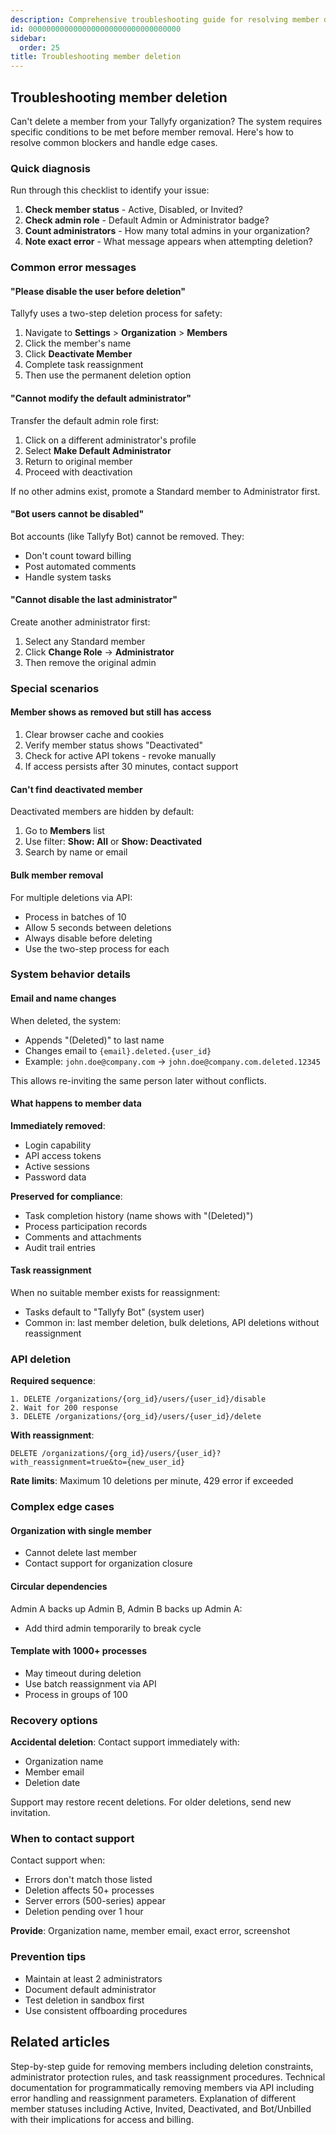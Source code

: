 ```yaml
---
description: Comprehensive troubleshooting guide for resolving member deletion issues in Tallyfy, including solutions for administrator constraints, two-step deletion requirements, and edge cases that prevent successful member removal.
id: 0000000000000000000000000000000000
sidebar:
  order: 25
title: Troubleshooting member deletion
---
```



## Troubleshooting member deletion

Can't delete a member from your Tallyfy organization? The system requires specific conditions to be met before member removal. Here's how to resolve common blockers and handle edge cases.

### Quick diagnosis

Run through this checklist to identify your issue:

1. **Check member status** - Active, Disabled, or Invited?
2. **Check admin role** - Default Admin or Administrator badge?
3. **Count administrators** - How many total admins in your organization?
4. **Note exact error** - What message appears when attempting deletion?

### Common error messages

#### "Please disable the user before deletion"

Tallyfy uses a two-step deletion process for safety:
1. Navigate to **Settings** > **Organization** > **Members**
2. Click the member's name
3. Click **Deactivate Member**
4. Complete task reassignment
5. Then use the permanent deletion option

#### "Cannot modify the default administrator"

Transfer the default admin role first:
1. Click on a different administrator's profile
2. Select **Make Default Administrator**
3. Return to original member
4. Proceed with deactivation

If no other admins exist, promote a Standard member to Administrator first.

#### "Bot users cannot be disabled"

Bot accounts (like Tallyfy Bot) cannot be removed. They:
- Don't count toward billing
- Post automated comments
- Handle system tasks

#### "Cannot disable the last administrator"

Create another administrator first:
1. Select any Standard member
2. Click **Change Role** → **Administrator**
3. Then remove the original admin

### Special scenarios

#### Member shows as removed but still has access

1. Clear browser cache and cookies
2. Verify member status shows "Deactivated"
3. Check for active API tokens - revoke manually
4. If access persists after 30 minutes, contact support

#### Can't find deactivated member

Deactivated members are hidden by default:
1. Go to **Members** list
2. Use filter: **Show: All** or **Show: Deactivated**
3. Search by name or email

#### Bulk member removal

For multiple deletions via API:
- Process in batches of 10
- Allow 5 seconds between deletions
- Always disable before deleting
- Use the two-step process for each

### System behavior details

#### Email and name changes

When deleted, the system:
- Appends "(Deleted)" to last name
- Changes email to `{email}.deleted.{user_id}`
- Example: `john.doe@company.com` → `john.doe@company.com.deleted.12345`

This allows re-inviting the same person later without conflicts.

#### What happens to member data

**Immediately removed**:
- Login capability
- API access tokens
- Active sessions
- Password data

**Preserved for compliance**:
- Task completion history (name shows with "(Deleted)")
- Process participation records
- Comments and attachments
- Audit trail entries

#### Task reassignment

When no suitable member exists for reassignment:
- Tasks default to "Tallyfy Bot" (system user)
- Common in: last member deletion, bulk deletions, API deletions without reassignment

### API deletion

**Required sequence**:
```
1. DELETE /organizations/{org_id}/users/{user_id}/disable
2. Wait for 200 response
3. DELETE /organizations/{org_id}/users/{user_id}/delete
```

**With reassignment**:
```
DELETE /organizations/{org_id}/users/{user_id}?with_reassignment=true&to={new_user_id}
```

**Rate limits**: Maximum 10 deletions per minute, 429 error if exceeded

### Complex edge cases

#### Organization with single member
- Cannot delete last member
- Contact support for organization closure

#### Circular dependencies
Admin A backs up Admin B, Admin B backs up Admin A:
- Add third admin temporarily to break cycle

#### Template with 1000+ processes
- May timeout during deletion
- Use batch reassignment via API
- Process in groups of 100

### Recovery options

**Accidental deletion**:
Contact support immediately with:
- Organization name
- Member email
- Deletion date

Support may restore recent deletions. For older deletions, send new invitation.

### When to contact support

Contact support when:
- Errors don't match those listed
- Deletion affects 50+ processes
- Server errors (500-series) appear
- Deletion pending over 1 hour

**Provide**: Organization name, member email, exact error, screenshot

### Prevention tips

- Maintain at least 2 administrators
- Document default administrator
- Test deletion in sandbox first
- Use consistent offboarding procedures

## Related articles
<CardGrid>
<LinkTitleCard header="<b>Settings > Remove a member</b>" href="/products/pro/settings/org-settings/how-can-i-remove-a-member-from-my-tallyfy-organization/" > Step-by-step guide for removing members including deletion constraints, administrator protection rules, and task reassignment procedures. </LinkTitleCard>
<LinkTitleCard header="<b>API > Remove member endpoint</b>" href="/products/pro/integrations/open-api/code-samples/members/remove-member/" > Technical documentation for programmatically removing members via API including error handling and reassignment parameters. </LinkTitleCard>
<LinkTitleCard header="<b>Settings > Understanding member statuses</b>" href="/products/pro/settings/org-settings/understanding-member-statuses/" > Explanation of different member statuses including Active, Invited, Deactivated, and Bot/Unbilled with their implications for access and billing. </LinkTitleCard>
</CardGrid>